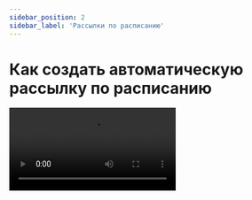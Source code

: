 ```yaml
---
sidebar_position: 2
sidebar_label: 'Рассылки по расписанию'
---
```



# Как создать автоматическую рассылку по расписанию

<Video src="https://rutube.ru/play/embed/2cace90bd0e95ab5fee2b09360128497" />

Посмотреть видеоурок можно также на [YouTube](https://youtu.be/kNCGTVKgHm8?si=sfnX8C-DcbS57uAU).

**Читайте также:**<br/>
[Как создать автоматическую рассылку по расписанию](https://docs.sendsay.ru/automations/automations-by-time/how-to-create-automation-by-time)
